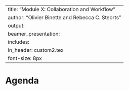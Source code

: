 
---
title: "Module X: Collaboration and Workflow"
author: "Olivier Binette and Rebecca C. Steorts"
output: 
     beamer_presentation:
      includes: 
          in_header: custom2.tex
font-size: 8px
---



Agenda
===





